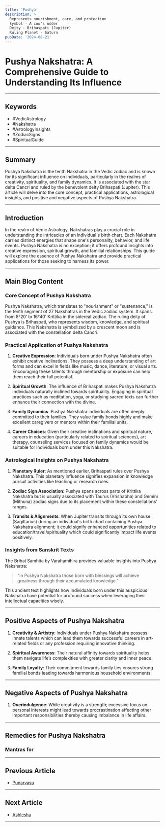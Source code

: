 ```yaml
---
title: 'Pushya'
description: >
  Represents nourishment, care, and protection
  Symbol - A cow's udder
  Deity - Brihaspati (Jupiter)
  Ruling Planet - Saturn
pubDate: '2024-08-21'
---
```


# Pushya Nakshatra: A Comprehensive Guide to Understanding Its Influence

---

## Keywords
- #VedicAstrology
- #Nakshatra
- #AstrologyInsights
- #ZodiacSigns
- #SpiritualGuide

---

## Summary
Pushya Nakshatra is the tenth Nakshatra in the Vedic zodiac and is known for its significant influence on individuals, particularly in the realms of creativity, spirituality, and family dynamics. It is associated with the star delta Cancri and ruled by the benevolent deity Brihaspati (Jupiter). This article will delve into the core concept, practical applications, astrological insights, and positive and negative aspects of Pushya Nakshatra.

---

## Introduction
In the realm of Vedic Astrology, Nakshatras play a crucial role in understanding the intricacies of an individual's birth chart. Each Nakshatra carries distinct energies that shape one's personality, behavior, and life events. Pushya Nakshatra is no exception; it offers profound insights into creative expression, spiritual growth, and familial relationships. This guide will explore the essence of Pushya Nakshatra and provide practical applications for those seeking to harness its power.

---

## Main Blog Content

### Core Concept of Pushya Nakshatra

Pushya Nakshatra, which translates to "nourishment" or "sustenance," is the tenth segment of 27 Nakshatras in the Vedic zodiac system. It spans from 8°20' to 16°40' Krittika in the sidereal zodiac. The ruling deity of Pushya is Brihaspati, who represents wisdom, knowledge, and spiritual guidance. This Nakshatra is symbolized by a crescent moon and is associated with the constellation delta Cancri.

### Practical Application of Pushya Nakshatra

1. **Creative Expression**:
   Individuals born under Pushya Nakshatra often exhibit creative inclinations. They possess a deep understanding of art forms and can excel in fields like music, dance, literature, or visual arts. Encouraging these talents through mentorship or exposure can help them reach their full potential.

2. **Spiritual Growth**:
   The influence of Brihaspati makes Pushya Nakshatra individuals naturally inclined towards spirituality. Engaging in spiritual practices such as meditation, yoga, or studying sacred texts can further enhance their connection with the divine.

3. **Family Dynamics**:
   Pushya Nakshatra individuals are often deeply committed to their families. They value family bonds highly and make excellent caregivers or mentors within their familial units.

4. **Career Choices**:
   Given their creative inclinations and spiritual nature, careers in education (particularly related to spiritual sciences), art therapy, counseling services focused on family dynamics would be suitable for individuals born under this Nakshatra.

### Astrological Insights on Pushya Nakshatra

1. **Planetary Ruler**:
   As mentioned earlier, Brihaspati rules over Pushya Nakshatra. This planetary influence signifies expansion in knowledge pursuit activities like teaching or research roles.

2. **Zodiac Sign Association**:
   Pushya spans across parts of Krittika Nakshatra but is usually associated with Taurus (Vrishabha) and Gemini (Mithuna) zodiac signs due to its placement within these constellations’ ranges.

3. **Transits & Alignments**:
   When Jupiter transits through its own house (Sagittarius) during an individual's birth chart containing Pushya Nakshatra alignment; it could signify enhanced opportunities related to education/travel/spirituality which could significantly impact life events positively.


### Insights from Sanskrit Texts

The Brihat Samhita by Varahamihira provides valuable insights into Pushya Nakshatra:
> "In Pushya Nakshatra those born with blessings will achieve greatness through their accumulated knowledge."

This ancient text highlights how individuals born under this auspicious Nakshatra have potential for profound success when leveraging their intellectual capacities wisely.


---

## Positive Aspects of Pushya Nakshatra

1. **Creativity & Artistry**: 
    Individuals under Pushya Nakshatra possess innate talents which can lead them towards successful careers in art-related fields or any profession requiring innovative thinking.

2. **Spiritual Awareness**: 
    Their natural affinity towards spirituality helps them navigate life’s complexities with greater clarity and inner peace.

3. **Family Loyalty**: 
    Their commitment towards family ties ensures strong familial bonds leading towards harmonious household environments.


---


## Negative Aspects of Pushya Nakshatra

1. **Overindulgence**: 
    While creativity is a strength; excessive focus on personal interests might lead towards procrastination affecting other important responsibilities thereby causing imbalance in life affairs.


---


## Remedies for Pushya Nakshatra


### Mantras for
---

## Previous Article
- [Punarvasu](/blogs-md/05_Nakshatra/0507_Punarvasu.mdx)

---

## Next Article
- [Ashlesha](/blogs-md/05_Nakshatra/0509_Ashlesha.mdx)

---
